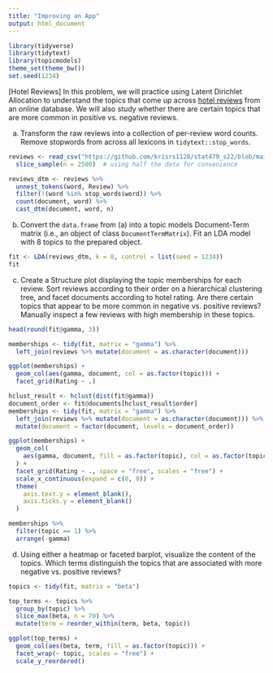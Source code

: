 ```yaml
---
title: "Improving an App"
output: html_document
---
```


```r
library(tidyverse)
library(tidytext)
library(topicmodels)
theme_set(theme_bw())
set.seed(1234)
```
    
[Hotel Reviews] In this problem, we will practice using Latent Dirichlet
Allocation to understand the topics that come up across [hotel reviews](https://github.com/krisrs1128/stat479_s22/blob/main/_slides/week11/exercises/reviews.csv?raw=true) from an
online database. We will also study whether there are certain topics that are
more common in positive vs. negative reviews.

a. Transform the raw reviews into a collection of per-review word counts.
Remove stopwords from across all lexicons in `tidytext::stop_words`.

```r
reviews <- read_csv("https://github.com/krisrs1128/stat479_s22/blob/main/_slides/week11/exercises/reviews.csv?raw=true") %>%
  slice_sample(n = 2500)  # using half the data for convenience

reviews_dtm <- reviews %>%
  unnest_tokens(word, Review) %>%
  filter(!(word %in% stop_words$word)) %>%
  count(document, word) %>%
  cast_dtm(document, word, n)
```

b. Convert the `data.frame` from (a) into a topic models Document-Term
matrix (i.e., an object of class `DocumentTermMatrix`). Fit an LDA model
with 8 topics to the prepared object.

```r
fit <- LDA(reviews_dtm, k = 8, control = list(seed = 1234))
fit
```

c. Create a Structure plot displaying the topic memberships for each review.
Sort reviews according to their order on a hierarchical clustering tree, and
facet documents according to hotel rating. Are there certain topics that appear
to be more common in negative vs. positive reviews? Manually inspect a few
reviews with high membership in these topics.


```r
head(round(fit@gamma, 3))
```
```r
memberships <- tidy(fit, matrix = "gamma") %>%
  left_join(reviews %>% mutate(document = as.character(document)))

ggplot(memberships) +
  geom_col(aes(gamma, document, col = as.factor(topic))) +
  facet_grid(Rating ~ .)
```


```r
hclust_result <- hclust(dist(fit@gamma))
document_order <- fit@documents[hclust_result$order]
memberships <- tidy(fit, matrix = "gamma") %>%
  left_join(reviews %>% mutate(document = as.character(document))) %>%
  mutate(document = factor(document, levels = document_order))

ggplot(memberships) +
  geom_col(
    aes(gamma, document, fill = as.factor(topic), col = as.factor(topic))
  ) +
  facet_grid(Rating ~ ., space = "free", scales = "free") +
  scale_x_continuous(expand = c(0, 0)) +
  theme(
    axis.text.y = element_blank(),
    axis.ticks.y = element_blank()
  )
```

```r
memberships %>%
  filter(topic == 1) %>%
  arrange(-gamma)
```

d. Using either a heatmap or faceted barplot, visualize the content of the
topics. Which terms distinguish the topics that are associated with more
negative vs. positive reviews?

```r
topics <- tidy(fit, matrix = "beta")

top_terms <- topics %>%
  group_by(topic) %>%
  slice_max(beta, n = 70) %>%
  mutate(term = reorder_within(term, beta, topic))
```


```r
ggplot(top_terms) +
  geom_col(aes(beta, term, fill = as.factor(topic))) +
  facet_wrap(~ topic, scales = "free") +
  scale_y_reordered()
```






